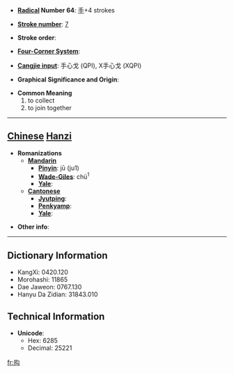 * '''[[Wiktionary:Chinese radical index| Radical]] Number 64''': [[Wiktionary:Chinese radical index 手|手]]+4 strokes

* '''[[Wiktionary:Chinese total strokes index|Stroke number]]''': [[Wiktionary:Chinese total strokes index 7|7]]

* '''Stroke order''': 

* '''[[Wiktionary:Chinese four corner index|Four-Corner System]]''': 

* '''[[Wiktionary:Chinese Cangjie index|Cangjie input]]''': 手心戈 (QPI), X手心戈 (XQPI)

* '''Graphical Significance and Origin''': 

* '''Common Meaning'''
*#to collect
*# to join together


----

== [[Chinese]] [[Hanzi]] ==

* '''Romanizations'''
** '''[[Mandarin]]'''
*** '''[[Pinyin]]''': jū (ju1)
*** '''[[Wade-Giles]]''': chü<sup>1</sup>
*** '''[[Yale]]''': 
** '''[[Cantonese]]'''
*** '''[[Jyutping]]''':
*** '''[[Penkyamp]]''': 
*** '''[[Yale]]''': 

* '''Other info''': 

----

== Dictionary Information ==

* KangXi: 0420.120
* Morohashi: 11865
* Dae Jaweon: 0767.130
* Hanyu Da Zidian: 31843.010

== Technical Information ==

* '''Unicode''':
** Hex: 6285
** Decimal: 25221

[[fr:抅]]